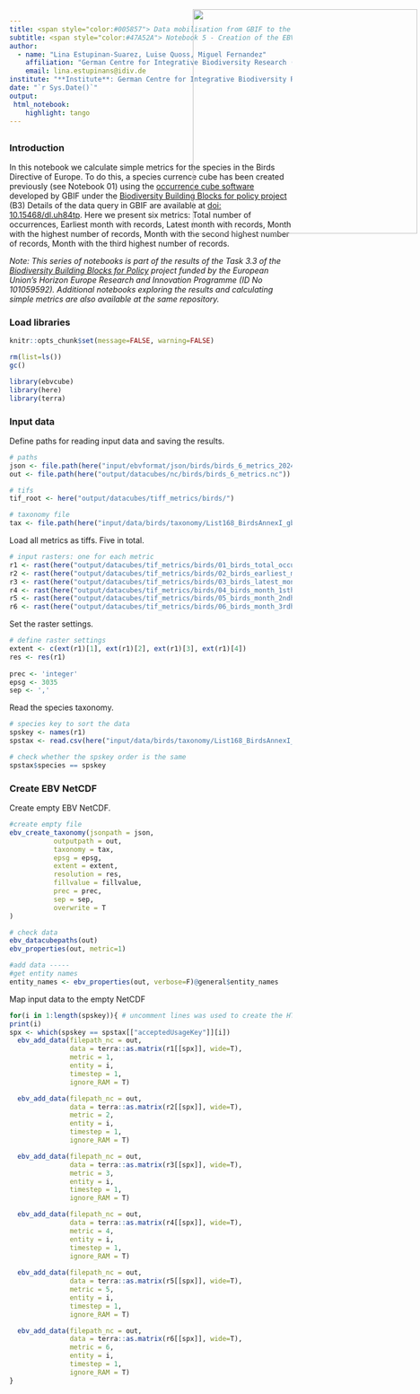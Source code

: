 ```yaml
---
title: <span style="color:#005857"> Data mobilisation from GBIF to the EBV Data Portal for the Birds Directive Annex I<span>
subtitle: <span style="color:#47A52A"> Notebook 5 - Creation of the EBV NetCDF for the Birds Directive occurrences cube metrics
author: 
  - name: "Lina Estupinan-Suarez, Luise Quoss, Miguel Fernandez"
    affiliation: "German Centre for Integrative Biodiversity Research (iDiv)"
    email: lina.estupinans@idiv.de
institute: "**Institute**: German Centre for Integrative Biodiversity Research (iDiv)"
date: "`r Sys.Date()`"
output:
 html_notebook:
    highlight: tango
---
```

<img src="C:\gitrepo\B-Cubed_data_mobilization\input\logos\idiv+b3+EU.png" style='width: 400px; position:absolute; top:45px; right:0px; padding:5px;'/>
---


### Introduction
In this notebook we calculate simple metrics for the species in the Birds Directive of Europe.
To do this, a species currence cube has been created previously (see Notebook 01) using the [occurrence cube software](https://techdocs.gbif.org/en/data-use/data-cubes) developed by GBIF under the [Biodiversity Building Blocks for policy project](https://b-cubed.eu/) (B3)
Details of the data query in GBIF are available at [doi: 10.15468/dl.uh84tp](https://doi.org/10.15468/dl.uh84tp/). 
Here we present six metrics: Total number of occurrences, Earliest month with records, Latest month with records, Month with the highest number of records, Month with the second highest number of records, Month with the third highest number of records.
  
*Note: This series of notebooks is part of the results of the Task 3.3 of the [Biodiversity Building Blocks for Policy](https://b-cubed.eu/) project funded by the European Union’s Horizon Europe Research and Innovation Programme (ID No 101059592). Additional notebooks exploring the results and calculating simple metrics are also available at the same repository.*

### Load libraries
```r
knitr::opts_chunk$set(message=FALSE, warning=FALSE)
```

```r
rm(list=ls())
gc()

library(ebvcube)
library(here)
library(terra)
```

### Input data
Define paths for reading input data and saving the results.

 
```r
# paths
json <- file.path(here("input/ebvformat/json/birds/birds_6_metrics_20240814.json")) # EBV Metadata as JSON from the EBV Portal
out <- file.path(here("output/datacubes/nc/birds/birds_6_metrics.nc")) # path to save EBV NetCDF 

# tifs
tif_root <- here("output/datacubes/tiff_metrics/birds/")

# taxonomy file
tax <- file.path(here("input/data/birds/taxonomy/List168_BirdsAnnexI_gbif_accepted_ebvcube.csv"))
```

Load all metrics as tiffs. Five in total.
```r
# input rasters: one for each metric
r1 <- rast(here("output/datacubes/tif_metrics/birds/01_birds_total_occurrences_168.tif")) 
r2 <- rast(here("output/datacubes/tif_metrics/birds/02_birds_earliest_month_records_168.tif"))
r3 <- rast(here("output/datacubes/tif_metrics/birds/03_birds_latest_month_records_168.tif"))
r4 <- rast(here("output/datacubes/tif_metrics/birds/04_birds_month_1sthigh_168.tif")) 
r5 <- rast(here("output/datacubes/tif_metrics/birds/05_birds_month_2ndhigh_168.tif")) 
r6 <- rast(here("output/datacubes/tif_metrics/birds/06_birds_month_3rdhigh_168.tif")) 
```

Set the raster settings.
```r
# define raster settings
extent <- c(ext(r1)[1], ext(r1)[2], ext(r1)[3], ext(r1)[4])
res <- res(r1)
                                                                                                                                                                                                                                                                                                                                                                                                                                                                                                                                                                                                                                                                                                                                                                                                                                                                                                                                                                                                                                                                                                                                                                                                                                                                                                                                                                                                                                                                                                                                                                                      fillvalue <- NaN
prec <- 'integer'
epsg <- 3035
sep <- ','
```

Read the species taxonomy.

```r
# species key to sort the data
spskey <- names(r1)
spstax <- read.csv(here("input/data/birds/taxonomy/List168_BirdsAnnexI_gbif_accepted_ebvcube+acceptedUsageKey.csv"))

# check whether the spskey order is the same
spstax$species == spskey
```

### Create EBV NetCDF

Create empty EBV NetCDF.
```r
#create empty file
ebv_create_taxonomy(jsonpath = json,
           outputpath = out,
           taxonomy = tax,
           epsg = epsg,
           extent = extent,
           resolution = res,
           fillvalue = fillvalue,
           prec = prec,
           sep = sep,
           overwrite = T
)
```


```r
# check data
ebv_datacubepaths(out)
ebv_properties(out, metric=1)
```


```r
#add data -----
#get entity names
entity_names <- ebv_properties(out, verbose=F)@general$entity_names
```



Map input data to the empty NetCDF
```r
for(i in 1:length(spskey)){ # uncomment lines was used to create the HTML and PDS due to the large outcome messages when running the loop
print(i)
spx <- which(spskey == spstax[["acceptedUsageKey"]][i])
  ebv_add_data(filepath_nc = out,
               data = terra::as.matrix(r1[[spx]], wide=T),
               metric = 1,
               entity = i,
               timestep = 1,
               ignore_RAM = T)

  ebv_add_data(filepath_nc = out,
               data = terra::as.matrix(r2[[spx]], wide=T),
               metric = 2,
               entity = i,
               timestep = 1,
               ignore_RAM = T)

  ebv_add_data(filepath_nc = out,
               data = terra::as.matrix(r3[[spx]], wide=T),
               metric = 3,
               entity = i,
               timestep = 1,
               ignore_RAM = T)

  ebv_add_data(filepath_nc = out,
               data = terra::as.matrix(r4[[spx]], wide=T),
               metric = 4,
               entity = i,
               timestep = 1,
               ignore_RAM = T)
              
  ebv_add_data(filepath_nc = out,
               data = terra::as.matrix(r5[[spx]], wide=T),
               metric = 5,
               entity = i,
               timestep = 1,
               ignore_RAM = T)

  ebv_add_data(filepath_nc = out,
               data = terra::as.matrix(r6[[spx]], wide=T),
               metric = 6,
               entity = i,
               timestep = 1,
               ignore_RAM = T)            
}
```